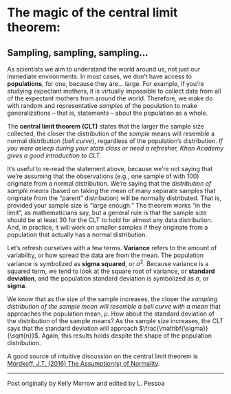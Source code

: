 # The magic of the central limit theorem:  
## Sampling, sampling, sampling...

As scientists we aim to understand the world around us, not just our immediate environments. In most cases, we don't have access to **populations**, for one, because they are... large. For example, if you're studying expectant mothers, it is virtually impossible to collect data from all of the expectant mothers from around the world. Therefore, we make do with random and representative *samples* of the population to make generalizations -- that is, statements -- about the population as a whole.  

The **central limit theorem (CLT)** states that the larger the sample size collected, the closer the distribution of the *sample* means will resemble a normal distribution (*bell curve*), regardless of the population's distribution. *If you were asleep during your stats class or need a refresher, Khan Academy gives a good introduction to CLT.*  

It's useful to re-read the statement above, because we're not saying that we're assuming that the observations (e.g., one sample of with $100$) originate from a normal distribution. We're saying that the *distribution of sample means* (based on taking the mean of many separate samples that originate from the "parent" distribution) will be normally distributed. That is, provided your sample size is "large enough." The theorem works "in the limit", as mathematicians say, but a general rule is that the sample size should be at least $30$ for the CLT to hold for almost any data distribution. And, in practice, it will work on smaller samples if they originate from a population that actually has a normal distribution.  

Let's refresh ourselves with a few terms. **Variance** refers to the amount of variability, or how spread the data are from the mean. The population variance is symbolized as **sigma squared**, or $\sigma^{2}$. Because variance is a squared term, we tend to look at the square root of variance, or **standard deviation**, and the population standard deviation is symbolized as $\sigma$, or **sigma**.  

We know that as the size of the sample increases, the closer the *sampling distribution of the sample mean will resemble a bell curve with a mean* that approaches the population mean, $\mu$. How about the standard deviation of the distribution of the sample means? As the sample size increases, the CLT says that the standard deviation will approach $\frac{\mathbf{\sigma}}{\sqrt{n}}$. Again, this results holds despite the shape of the population distribution.

A good source of intuitive discussion on the central limit theorem is [Mordkoff, J.T. (2016) The Assumption(s) of Normality](http://www2.psychology.uiowa.edu/faculty/mordkoff/GradStats/part%201/I.07%20normal.pdf).

***
Post originally by Kelly Morrow and edited by L. Pessoa